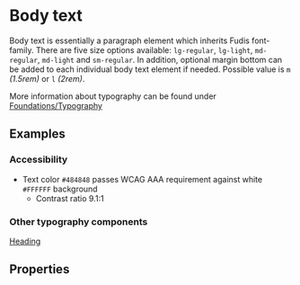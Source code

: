 
<Meta title="Components/Typography/Body Text" />

# Body text

Body text is essentially a paragraph element which inherits Fudis font-family.
There are five size options available: `lg-regular`, `lg-light`, `md-regular`, `md-light` and `sm-regular`.
In addition, optional margin bottom can be added to each individual body text element if needed. Possible value is `m` _(1.5rem)_ or `l` _(2rem)_.

More information about typography can be found under [Foundations/Typography](/docs/foundations-typography--documentation)

## Examples

<Canvas of={BodyTextStories.AllVariants}></Canvas>

### Accessibility

- Text color `#484848` passes WCAG AAA requirement against white `#FFFFFF` background
  - Contrast ratio 9.1:1

### Other typography components

[Heading](/docs/components-typography-heading--heading)

## Properties

<ArgTypes of={BodyTextComponent} />
